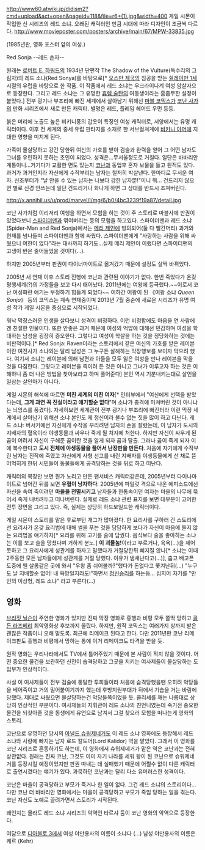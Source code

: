 http://www60.atwiki.jp/didism2?cmd=upload&act=open&pageid=118&file=r6+(1).jpg&width=400
게일 시몬이 작업한 신 시리즈의 레드 소냐. 오래된 캐릭터인 만큼 시대에 따라 디자인이 조금씩 다르다.
http://www.movieposter.com/posters/archive/main/67/MPW-33835.jpg

(1985년판, 영화 포스터 앞의 여성.)

Red Sonja --레드 손자--

원래는 [[로버트 E. 하워드]]의 1934년 단편작 The Shadow of the Vulture(독수리의 그림자)의 레드 소냐(Red Sonya)를 바탕으로[* [[오스만 제국]]의 침공을 받는 [[쉴레이만 1세]] 시절의 유럽을 바탕으로 한 작품. 이 작품에서 레드 소냐는 우크라이나계 여성 암살자으로 등장한다. 그리고 레드 소냐는 그 유명한 [[휴렘 술탄]]의 여동생이라는 흠좀무한 설정이 붙었다.]  전부 광기나 부조리에 빠진 세계에서 살아남기 위해선 [[마블 코믹스]]가 [[코난 사가]]의 만화 시리즈에서 새로 만든 캐릭터.  별명은 레드, 플레임 헤어드 우먼 등등.

붉은 머리에 노출도 높은 비키니풍의 갑옷이 특징인 여성 캐릭터로, 서양에서는 유명 캐릭터이다. 이후 전 세계의 중세 유럽 판타지를 소재로 한 서브컬쳐계에 [[비키니 아머]]에 지대한 영향을 미치게 된다.

가족이 몰살당하고 강간 당한뒤 여신의 가호를 받아 검술과 완력을 얻어 그 어떤 남자도 그녀를 유린하지 못하는 초인이 되었다. 성격은...무서울정도로 거칠다. 일단은 바바리안 계통이니...거기다가 교활한 면도 있는지 [[코난]]과 동업후 혼자 보물을 들고 튄적도 있다. 과거가 과거인지라 자신에게 수작부리는 남자는 철저히 박살낸다. 한마디로 무서운 여자. 신조부터가 "날 안을 수 있는 남자는 나보다 강한 남자뿐!"이니 뭐... 건드리지 않으면 별로 신경 안쓰는데 일단 건드리거나 화나게 하면 그 상대를 반드시 조져버린다.

http://x.annihil.us/u/prod/marvel/i/mg/6/b0/4bc3239f19a87/detail.jpg

코난 사가처럼 이리저리 여행을 하면서 모험을 하는 것이 주 스토리로 마블사에 판권이 있었다보니 [[스파이더맨]]과 엮여버리는 등의 모험을 하고있다. 스파이더맨과 레드 소냐(Spider-Man and Red Sonja)에서는 [[메리 제인]]에 빙의되어(둘 다 빨간머리) 과거와 현재를 넘나들며 스파이더맨과 함께 싸웠다. 스파이더맨에게 "사랑하는 사람을 위해 싸웠으니 여한이 없다"라는 대사까지 하기도...실제 메리 제인이 이랬다면 스파이더맨의 고생이 반은 줄어들었을 것이다(...).

하지만 2005년부터 판권이 다이너마이트로 옮겨갔기 때문에 설정도 살짝 바뀌었다.  

2005년 새 연재 이후 스토리 진행에 코난과 관련된 이야기가 없다. 한번 죽었다가 온갖 평행세계(?)의 가정들을 보고 다시 태어났다. 2011년에는 여왕에 등극했다.~~이로서 코난 여성화란 얘기는 부정하기 힘들게 되었다~~  여하간 여왕이 된 《여왕 소냐 ''Queen Sonja''》 등의 코믹스는 계속 연재중이며 2013년 7월 중순에 새로운 시리즈가 유명 여성 작가 게일 시몬을 중심으로 시작되었다.

워낙 막장스러운 인생을 살다보니 성격이 비정하다. 이런 비정함에도 마음을 연 사람에겐 친절한 인물이다. 또한 안좋은 과거 때문에 여성의 억압에 대해선 민감하며 여성을 학대하는 남성을 굉장히 증오한다. 그렇다고 여성이 학살을 하는 것을 정당화하는 것에는 비판적이다.[* Red Sonja: Raven이라는 스토리에서 같은 여신의 가호를 받은 레이븐이란 여전사가 소냐와는 달리 남성은 그 누구든 살해하는 막장행보를 보이자 막으려 했다. 여기서 소냐는 레이븐에 의해 남편과 아들을 모두 잃은 여성을 만나 레이븐을 막을 것을 다짐한다. 그렇다고 레이븐을 죽이려 든 것은 아니고 그녀가 이루고자 하는 것은 이해하니 좀 더 나은 방법을 찾아보라고 하며 풀어준다] 본인 역시 기분내키는대로 살인을 일삼는 살인마가 아니다.

게일 시몬의 해석에 따르면 '''미친 세계의 미친 여자'''[* 인터뷰에서 "여신에게 선택을 받았다는데, '''그게 과연 꼭 진실이라고 얘기할순 없다'''"며 소냐가 충격에 미쳐버린 것이 아니냐는 늬앙스를 풍겼다]. 자세히보면 세계관이 전부 광기나 부조리에 빠진터라 이런 막장 세계에서 살아남기 위해선 소냐 본인도 제 정신이라 볼수 없는 짓을 많이 하고 다닌다.  레드 소냐: 버서커에선 자신에게 수작을 부리려던 남자의 손을 잘랐는데, 이 남자가 도시의 지배자의 혈육이라 야생동물과 싸우다 죽게 될 처지에 처한다.  하지만 자신이 싸우게 된 곰이 어려서 자신이 구해준 곰이란 것을 알게 되자 곰과 탈출.  그러나 곰이 죽게 되자 이에 복수한다고 '''도시 전체에 야생동물을 풀어서 난장판을 만든다'''.  처음에 자기에게 수작부린 남자는 진작에 죽였고 자신에게 사형 선고를 내린 지배자를 야생동물에게 산 채로 뜯어먹히게 한뒤 시민들이 동물들에게 공격당하는 것을 뒤로 하고 떠난다.  

캐릭터의 복장만 보면 뭔가 노리고 만든 팬서비스 캐릭터같은데, 2005년부터 다이나마이트로 넘어간 뒤를 보면 '''유혈이 낭자하다'''.  2005년에 파일럿 격으로 나온 에피소드에선 자신을 속여 죽이려던 '''마을을 전멸시키고''' 남자들과 한통속이던 여자는 마을의 나무에 묶어서 죽게 내버려두고 떠나버린다. 실제로 레드 소냐 관련 표지를 보면 대부분이 고어한 전투 장면을 그리고 있다. 즉, 실제는 상당히 하드보일드한 캐릭터이다.

게일 시몬이 스토리를 맡은 후로부턴 개그가 많아졌다.  한 요리사를 구하러 간 스토리에선 요리사가 온갖 요리법에 대해 썰을 푸는 것을 담담하게 보다가 자신이 마음에 들지 않는 요리법을 얘기하자[* 요리를 위해 고기를 술에 담궜다. 음식보다 술을 좋아하는 소냐는 이를 보고 술을 망쳤다며 거하게 분노.] '''이 괴물놈!'''이라고 부르거나, 육욕(...)을 제어 못하고 그 요리사에게 성관계를 하자고 말했다가 거절당한뒤 삐지질 않나[* 소냐는 이때 2주동안 모든 남자들에게 성관계를 거절 당했다. 이유가 냄새난다고(...)], 춥고 배고픈 도중에 웬 살롱같은 곳에 와서 "우왕 좀 쉬어볼까?"했다가 돈없다고 쫓겨난뒤(...) "누구도 날 지배할순 없어!  내 욕망일지라도!"하면서 [[정신승리]]를 하는등... 심지어 자기를 "만인의 이상형, 레드 소냐" 라고 부른다(...)

== 영화 ==
[[브리짓 닐슨]]이 주연한 영화가 있지만 진짜 막장 영화로 흥행과 비평 모두 쫄딱 망하고 [[골든 라즈베리]] 최악영화상 후보까지 올랐다. 하지만, 원작 코믹스는 여러가지 상까지 받은 괜찮은 작품이니 오해 말도록. 최근에 리메이크 된다고 한다. 다만 2011년판 코난 리메이크판도 흥행과 비평에서 망하는 통에 이거 리메이크도 타격을 받을 듯.

원작 영화는 우리나라에서도 TV에서 틀어주었기 때문에 본 사람이 적지 않을 것이다. 어떤 중요한 물건을 보관하던 신전이 습격당하고 그곳을 지키는 여사제들이 몰살당하는 도입부가 인상적이다.

사실 이 여사제들이 전부 검술에 통달한 투희들이라 처음에 습격당했을땐 오히려 악당들을 베어죽이고 거의 밀어붙이기까지 했는데 후방지원부대가 뒤에서 기습을 거는 바람에 당했다. 제대로 싸웠으면 몰살당하는건 악당들쪽이었을 듯. 클리셰를 깨는 나름대로 상당히 인상적인 부분이다. 여사제들의 지휘관이 레드 소냐의 친언니였는데 죽기전 중요한 물건을 되찾아줄 것을 동생에게 유언으로 남겨서 그걸 찾으러 모험을 떠나는게 영화의 스토리.

코난으로 유명하던 당시의 [[아널드 슈워제네거]]도 이 레드 소냐 영화에도 등장해서 레드 소냐와 사랑에 빠지는 남자 로드 칼도어(Lord Kalidor) 역을 맡았다. 그래서 이 영화를 코난 시리즈로 혼동하기도 하는데, 이 영화에서 슈워제네거가 맡은 역은 코난과는 전혀 상관없다. 원래는 진짜 코난, 그것도 이미 자기 나라를 세워 왕이 된 코난으로 슈워제네거를 등장시킬 예정이었지만 판권 따내는 데 실패했기 때문에 어쩔수 없이 다른 캐릭터로 출연시켰다는 얘기가 있다. 과묵하던 코난과는 달리 다소 유머러스한 성격이다.

코난은 마을이 공격당하고 부모가 죽거나 한 일이 없다. 그건 레드 소냐의 스토리이다...다만 코난 더 바바리안 영화에서는 마을이 공격당하고 부모가 죽임 당하는 일을 겪는다. 코난 자신도 노예로 끌려가면서 스토리가 시작된다.

왜인지는 몰라도 레드 소냐 시리즈의 악역인 타르샤 둠이 코난 영화의 악역으로 등장한다.

여담으로 [[디아블로 3]]에서 여성 야만용사의 이름이 소냐다 (...) 남성 야만용사의 이름은 케르 (Kehr)
